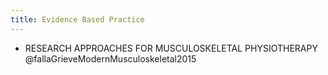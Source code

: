 ```yaml
---
title: Evidence Based Practice
---
```



::: {.callout title="Reading list"}

- RESEARCH APPROACHES FOR MUSCULOSKELETAL PHYSIOTHERAPY @fallaGrieveModernMusculoskeletal2015

:::